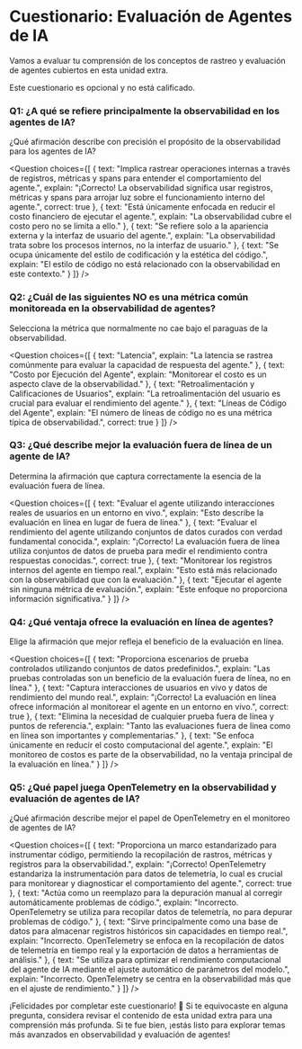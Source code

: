 # Cuestionario: Evaluación de Agentes de IA

Vamos a evaluar tu comprensión de los conceptos de rastreo y evaluación de agentes cubiertos en esta unidad extra.

Este cuestionario es opcional y no está calificado.

### Q1: ¿A qué se refiere principalmente la observabilidad en los agentes de IA?
¿Qué afirmación describe con precisión el propósito de la observabilidad para los agentes de IA?

<Question
choices={[ 
  {
    text: "Implica rastrear operaciones internas a través de registros, métricas y spans para entender el comportamiento del agente.",
    explain: "¡Correcto! La observabilidad significa usar registros, métricas y spans para arrojar luz sobre el funcionamiento interno del agente.",
    correct: true
  },
  {
    text: "Está únicamente enfocada en reducir el costo financiero de ejecutar el agente.",
    explain: "La observabilidad cubre el costo pero no se limita a ello."
  },
  {
    text: "Se refiere solo a la apariencia externa y la interfaz de usuario del agente.",
    explain: "La observabilidad trata sobre los procesos internos, no la interfaz de usuario."
  },
  {
    text: "Se ocupa únicamente del estilo de codificación y la estética del código.",
    explain: "El estilo de código no está relacionado con la observabilidad en este contexto."
  }
]}
/>

### Q2: ¿Cuál de las siguientes NO es una métrica común monitoreada en la observabilidad de agentes?
Selecciona la métrica que normalmente no cae bajo el paraguas de la observabilidad.

<Question
choices={[ 
  {
    text: "Latencia",
    explain: "La latencia se rastrea comúnmente para evaluar la capacidad de respuesta del agente."
  },
  {
    text: "Costo por Ejecución del Agente",
    explain: "Monitorear el costo es un aspecto clave de la observabilidad."
  },
  {
    text: "Retroalimentación y Calificaciones de Usuarios",
    explain: "La retroalimentación del usuario es crucial para evaluar el rendimiento del agente."
  },
  {
    text: "Líneas de Código del Agente",
    explain: "El número de líneas de código no es una métrica típica de observabilidad.",
    correct: true
  }
]}
/>

### Q3: ¿Qué describe mejor la evaluación fuera de línea de un agente de IA?
Determina la afirmación que captura correctamente la esencia de la evaluación fuera de línea.

<Question
choices={[ 
  {
    text: "Evaluar el agente utilizando interacciones reales de usuarios en un entorno en vivo.",
    explain: "Esto describe la evaluación en línea en lugar de fuera de línea."
  },
  {
    text: "Evaluar el rendimiento del agente utilizando conjuntos de datos curados con verdad fundamental conocida.",
    explain: "¡Correcto! La evaluación fuera de línea utiliza conjuntos de datos de prueba para medir el rendimiento contra respuestas conocidas.",
    correct: true
  },
  {
    text: "Monitorear los registros internos del agente en tiempo real.",
    explain: "Esto está más relacionado con la observabilidad que con la evaluación."
  },
  {
    text: "Ejecutar el agente sin ninguna métrica de evaluación.",
    explain: "Este enfoque no proporciona información significativa."
  }
]}
/>

### Q4: ¿Qué ventaja ofrece la evaluación en línea de agentes?
Elige la afirmación que mejor refleja el beneficio de la evaluación en línea.

<Question
choices={[ 
  {
    text: "Proporciona escenarios de prueba controlados utilizando conjuntos de datos predefinidos.",
    explain: "Las pruebas controladas son un beneficio de la evaluación fuera de línea, no en línea."
  },
  {
    text: "Captura interacciones de usuarios en vivo y datos de rendimiento del mundo real.",
    explain: "¡Correcto! La evaluación en línea ofrece información al monitorear el agente en un entorno en vivo.",
    correct: true
  },
  {
    text: "Elimina la necesidad de cualquier prueba fuera de línea y puntos de referencia.",
    explain: "Tanto las evaluaciones fuera de línea como en línea son importantes y complementarias."
  },
  {
    text: "Se enfoca únicamente en reducir el costo computacional del agente.",
    explain: "El monitoreo de costos es parte de la observabilidad, no la ventaja principal de la evaluación en línea."
  }
]}
/>

### Q5: ¿Qué papel juega OpenTelemetry en la observabilidad y evaluación de agentes de IA?
¿Qué afirmación describe mejor el papel de OpenTelemetry en el monitoreo de agentes de IA?

<Question
choices={[ 
  {
    text: "Proporciona un marco estandarizado para instrumentar código, permitiendo la recopilación de rastros, métricas y registros para la observabilidad.",
    explain: "¡Correcto! OpenTelemetry estandariza la instrumentación para datos de telemetría, lo cual es crucial para monitorear y diagnosticar el comportamiento del agente.",
    correct: true
  },
  {
    text: "Actúa como un reemplazo para la depuración manual al corregir automáticamente problemas de código.",
    explain: "Incorrecto. OpenTelemetry se utiliza para recopilar datos de telemetría, no para depurar problemas de código."
  },
  {
    text: "Sirve principalmente como una base de datos para almacenar registros históricos sin capacidades en tiempo real.",
    explain: "Incorrecto. OpenTelemetry se enfoca en la recopilación de datos de telemetría en tiempo real y la exportación de datos a herramientas de análisis."
  },
  {
    text: "Se utiliza para optimizar el rendimiento computacional del agente de IA mediante el ajuste automático de parámetros del modelo.",
    explain: "Incorrecto. OpenTelemetry se centra en la observabilidad más que en el ajuste de rendimiento."
  }
]}
/>

¡Felicidades por completar este cuestionario! 🎉 Si te equivocaste en alguna pregunta, considera revisar el contenido de esta unidad extra para una comprensión más profunda. Si te fue bien, ¡estás listo para explorar temas más avanzados en observabilidad y evaluación de agentes!
